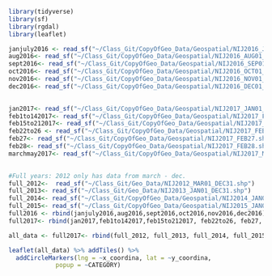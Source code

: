 ```r
library(tidyverse)
library(sf)
library(rgdal)
library(leaflet)

janjuly2016 <- read_sf("~/Class_Git/CopyOfGeo_Data/Geospatial/NIJ2016_JAN01_JUL31.shp")
aug2016<- read_sf("~/Class_Git/CopyOfGeo_Data/Geospatial/NIJ2016_AUG01_AUG31.shp")
sept2016<- read_sf("~/Class_Git/CopyOfGeo_Data/Geospatial/NIJ2016_SEP01_SEP30.shp")
oct2016<- read_sf("~/Class_Git/CopyOfGeo_Data/Geospatial/NIJ2016_OCT01_OCT31.shp")
nov2016<- read_sf("~/Class_Git/CopyOfGeo_Data/Geospatial/NIJ2016_NOV01_NOV30.shp")
dec2016<- read_sf("~/Class_Git/CopyOfGeo_Data/Geospatial/NIJ2016_DEC01_DEC31.shp")
 

jan2017<- read_sf("~/Class_Git/CopyOfGeo_Data/Geospatial/NIJ2017_JAN01_JAN31.shp")
feb1to142017<- read_sf("~/Class_Git/CopyOfGeo_Data/Geospatial/NIJ2017_FEB01_FEB14.shp")
feb15to212017<- read_sf("~/Class_Git/CopyOfGeo_Data/Geospatial/NIJ2017_FEB15_FEB21.shp")
feb22to26 <- read_sf("~/Class_Git/CopyOfGeo_Data/Geospatial/NIJ2017_FEB22_FEB26.shp")
feb27<- read_sf("~/Class_Git/CopyOfGeo_Data/Geospatial/NIJ2017_FEB27.shp")
feb28<- read_sf("~/Class_Git/CopyOfGeo_Data/Geospatial/NIJ2017_FEB28.shp")
marchmay2017<- read_sf("~/Class_Git/CopyOfGeo_Data/Geospatial/NIJ2017_MAR01_MAY31.shp")
 

#Full years: 2012 only has data from march - dec. 
full_2012<-  read_sf("~/Class_Git/Geo_Data/NIJ2012_MAR01_DEC31.shp")
full_2013<- read_sf("~/Class_Git/Geo_Data/NIJ2013_JAN01_DEC31.shp")
full_2014<- read_sf("~/Class_Git/CopyOfGeo_Data/Geospatial/NIJ2014_JAN01_DEC31.shp")
full_2015<- read_sf("~/Class_Git/CopyOfGeo_Data/Geospatial/NIJ2015_JAN01_DEC31.shp")
full2016 <- rbind(janjuly2016,aug2016,sept2016,oct2016,nov2016,dec2016)
full2017<- rbind(jan2017,feb1to142017,feb15to212017, feb22to26, feb27, feb28, marchmay2017)

all_data <- full2017<- rbind(full_2012, full_2013, full_2014, full_2015, full2016, full2017)

leaflet(all_data) %>% addTiles() %>%
  addCircleMarkers(lng = ~x_coordina, lat = ~y_coordina, 
             popup = ~CATEGORY)



```
